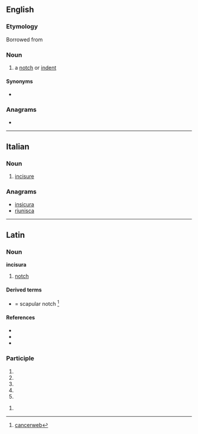 ==English==

===Etymology===
Borrowed from {{bor|en|la|incisura}}

===Noun===
{{en-noun|incisurae}}

# {{lb|en|anatomy}} a [[notch]] or [[indent]]

====Synonyms====
* {{l|en|incisure}}

===Anagrams===
* {{anagrams|en|a=aciinrsu|uranisci}}

----

==Italian==

===Noun===
{{it-noun|f}}

# {{lb|it|anatomy}} [[incisure]]

===Anagrams===
* [[insicura#Italian|insicura]]
* [[riunisca#Italian|riunisca]]

----

==Latin==

===Noun===
'''incisura''' {{g|f}}

# [[notch]]

====Derived terms====
* {{l|la|incisura scapulae}} = scapular notch <ref> [http://cancerweb.ncl.ac.uk/cgi-bin/omd?incisura+scapulae cancerweb]</ref>

====References====
* {{R:L&S}}
* {{R:du Cange}}
* {{R:Gaffiot}}
<references/>

===Participle===
{{la-part-form|incīsūra}}

# {{inflection of|incīsūrus||nom|f|s|lang=la}}
# {{inflection of|incīsūrus||nom|n|p|lang=la}}
# {{inflection of|incīsūrus||acc|n|p|lang=la}}
# {{inflection of|incīsūrus||voc|f|s|lang=la}}
# {{inflection of|incīsūrus||voc|n|p|lang=la}}

{{la-part-form|incīsūrā}}

# {{inflection of|incīsūrus||abl|f|s|lang=la}}